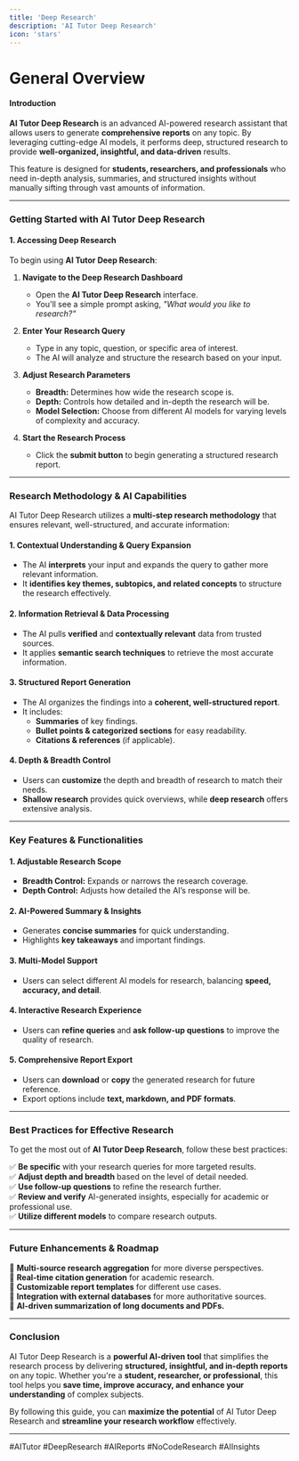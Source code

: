 ```yaml
---
title: 'Deep Research'
description: 'AI Tutor Deep Research'
icon: 'stars'
---
```


General Overview
================

#### Introduction

**AI Tutor Deep Research** is an advanced AI-powered research assistant that allows users to generate **comprehensive reports** on any topic. By leveraging cutting-edge AI models, it performs deep, structured research to provide **well-organized, insightful, and data-driven** results.

This feature is designed for **students, researchers, and professionals** who need in-depth analysis, summaries, and structured insights without manually sifting through vast amounts of information.

---

### Getting Started with AI Tutor Deep Research

#### **1. Accessing Deep Research**

To begin using **AI Tutor Deep Research**:

1. **Navigate to the Deep Research Dashboard**  
   - Open the **AI Tutor Deep Research** interface.  
   - You'll see a simple prompt asking, *"What would you like to research?"*  

2. **Enter Your Research Query**  
   - Type in any topic, question, or specific area of interest.  
   - The AI will analyze and structure the research based on your input.  

3. **Adjust Research Parameters**  
   - **Breadth:** Determines how wide the research scope is.  
   - **Depth:** Controls how detailed and in-depth the research will be.  
   - **Model Selection:** Choose from different AI models for varying levels of complexity and accuracy.  

4. **Start the Research Process**  
   - Click the **submit button** to begin generating a structured research report.  

---

### Research Methodology & AI Capabilities

AI Tutor Deep Research utilizes a **multi-step research methodology** that ensures relevant, well-structured, and accurate information:

#### **1. Contextual Understanding & Query Expansion**
- The AI **interprets** your input and expands the query to gather more relevant information.  
- It **identifies key themes, subtopics, and related concepts** to structure the research effectively.  

#### **2. Information Retrieval & Data Processing**
- The AI pulls **verified** and **contextually relevant** data from trusted sources.  
- It applies **semantic search techniques** to retrieve the most accurate information.  

#### **3. Structured Report Generation**
- The AI organizes the findings into a **coherent, well-structured report**.  
- It includes:
  - **Summaries** of key findings.  
  - **Bullet points & categorized sections** for easy readability.  
  - **Citations & references** (if applicable).  

#### **4. Depth & Breadth Control**
- Users can **customize** the depth and breadth of research to match their needs.  
- **Shallow research** provides quick overviews, while **deep research** offers extensive analysis.  

---

### Key Features & Functionalities

#### **1. Adjustable Research Scope**
- **Breadth Control:** Expands or narrows the research coverage.  
- **Depth Control:** Adjusts how detailed the AI’s response will be.  

#### **2. AI-Powered Summary & Insights**
- Generates **concise summaries** for quick understanding.  
- Highlights **key takeaways** and important findings.  

#### **3. Multi-Model Support**
- Users can select different AI models for research, balancing **speed, accuracy, and detail**.  

#### **4. Interactive Research Experience**
- Users can **refine queries** and **ask follow-up questions** to improve the quality of research.  

#### **5. Comprehensive Report Export**
- Users can **download** or **copy** the generated research for future reference.  
- Export options include **text, markdown, and PDF formats**.  

---

### Best Practices for Effective Research

To get the most out of **AI Tutor Deep Research**, follow these best practices:

✅ **Be specific** with your research queries for more targeted results.  
✅ **Adjust depth and breadth** based on the level of detail needed.  
✅ **Use follow-up questions** to refine the research further.  
✅ **Review and verify** AI-generated insights, especially for academic or professional use.  
✅ **Utilize different models** to compare research outputs.  

---

### Future Enhancements & Roadmap

🚀 **Multi-source research aggregation** for more diverse perspectives.  
🚀 **Real-time citation generation** for academic research.  
🚀 **Customizable report templates** for different use cases.  
🚀 **Integration with external databases** for more authoritative sources.  
🚀 **AI-driven summarization of long documents and PDFs.**  

---

### Conclusion

AI Tutor Deep Research is a **powerful AI-driven tool** that simplifies the research process by delivering **structured, insightful, and in-depth reports** on any topic. Whether you're a **student, researcher, or professional**, this tool helps you **save time, improve accuracy, and enhance your understanding** of complex subjects.

By following this guide, you can **maximize the potential** of AI Tutor Deep Research and **streamline your research workflow** effectively.

---

#AITutor #DeepResearch #AIReports #NoCodeResearch #AIInsights  


